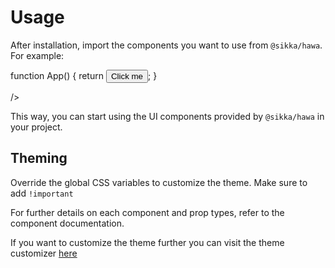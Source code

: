 
<Meta title="Usage" />

# Usage

After installation, import the components you want to use from `@sikka/hawa`. For example:

<Unstyled>
  <WrappedCodeBlock
  lang="jsx"
    code={`import { Button } from "@sikka/hawa";
    
function App() {
  return <Button>Click me</Button>;
}

  />
</Unstyled>

This way, you can start using the UI components provided by `@sikka/hawa` in your project.

## Theming

Override the global CSS variables to customize the theme. Make sure to add `!important`

<Unstyled>
  <WrappedCodeBlock
  lang='css'
    code={`@layer base {
 :root {
    --background: 0 0% 100%;
    --foreground: 240 10% 3.9%;
    --card: 210 50% 98%;
    --card-foreground: 240 10% 3.9%;
    --popover: 0 0% 100%;
    --popover-foreground: 240 10% 3.9%;
    --primary: 240 5.9% 10%;
    --primary-foreground: 0 0% 98%;
    --secondary: 240 4.8% 95.9%;
    --secondary-foreground: 240 5.9% 10%;
    --muted: 240 4.8% 95.9%;
    --muted-foreground: 240 3.8% 46.1%;
    --accent: 240 4.8% 95.9%;
    --accent-foreground: 240 5.9% 10%;
    --destructive: 0 84.2% 60.2%;
    --destructive-foreground: 0 0% 98%;
    --info: 209 62% 50%;
    --info-foreground: 0 0% 98%;
    --success: 148 48% 43%;
    --success-foreground: 0 0% 98%;
    --warning: 24 75% 50%;
    --warning-foreground: 0 0% 98%;
    --error: 0 84.2% 60.2%;
    --error-foreground: 0 0% 98%;
    --border: 240 5.9% 90%;
    --input: 240 5.9% 90%;
    --ring: 240 5% 64.9%;
    --radius: 0.5rem;
    --radius-inner: calc(var(--radius) - calc(var(--radius) / 3));
  }
  .dark {
    --background: 240 10% 3.9%;
    --foreground: 0 0% 98%;
    --card: 0 0% 2%;
    --card-foreground: 0 0% 98%;
    --popover: 240 10% 3.9%;
    --popover-foreground: 0 0% 98%;
    --primary: 0 0% 98%;
    --primary-foreground: 240 5.9% 10%;
    --secondary: 240 3.7% 15.9%;
    --secondary-foreground: 0 0% 98%;
    --muted: 240 3.7% 15.9%;
    --muted-foreground: 240 5% 64.9%;
    --accent: 240 3.7% 15.9%;
    --accent-foreground: 0 0% 98%;
    --destructive: 0 62.8% 30.6%;
    --destructive-foreground: 0 85.7% 97.3%;
    --border: 240 3.7% 15.9%;
    --input: 240 3.7% 15.9%;
    --ring: 240 4.9% 83.9%;
  }
}`}
/>

</Unstyled>

For further details on each component and prop types, refer to the component documentation.

If you want to customize the theme further you can visit the theme customizer [here](https://hawa.style/theme)
